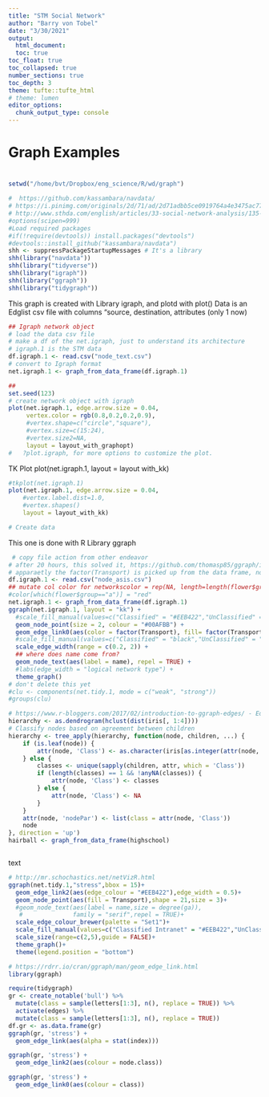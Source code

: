 ```yaml
---
title: "STM Social Network"
author: "Barry von Tobel"
date: "3/30/2021"
output: 
  html_document:
  toc: true
toc_float: true
toc_collapsed: true
number_sections: true
toc_depth: 3
theme: tufte::tufte_html
# theme: lumen
editor_options: 
  chunk_output_type: console
---
```

# Graph Examples
# 

####
```r
setwd("/home/bvt/Dropbox/eng_science/R/wd/graph")

#  https://github.com/kassambara/navdata/
# https://i.pinimg.com/originals/2d/71/ad/2d71adbb5ce0919764a4e3475ac774fa.png
# http://www.sthda.com/english/articles/33-social-network-analysis/135-network-visualization-essentials-in-r/
#options(scipen=999)
#Load required packages
#if(!require(devtools)) install.packages("devtools")
#devtools::install_github("kassambara/navdata")
shh <- suppressPackageStartupMessages # It's a library
shh(library("navdata"))
shh(library("tidyverse"))
shh(library("igraph"))
shh(library("ggraph"))
shh(library("tidygraph"))

```
This graph is created with Library igraph, and plotd with plot()
Data is an Edglist csv file with columns "source, destination, attributes (only 1 now)
```r

## Igraph network object
# load the data csv file
# make a df of the net.igraph, just to understand its architecture
# igraph.1 is the STM data
df.igraph.1 <- read.csv("node_text.csv")
# convert to Igraph format
net.igraph.1 <- graph_from_data_frame(df.igraph.1)

##
set.seed(123)
# create network object with igraph
plot(net.igraph.1, edge.arrow.size = 0.04,
     vertex.color = rgb(0.8,0.2,0.2,0.9),
     #vertex.shape=c("circle","square"),
     #vertex.size=c(15:24),
     #vertex.size2=NA, 
     layout = layout_with_graphopt)
#   ?plot.igraph, for more options to customize the plot. 
```
TK Plot
plot(net.igraph.1,
    layout = layout with_kk)


```r
#tkplot(net.igraph.1)
plot(net.igraph.1, edge.arrow.size = 0.04,
    #vertex.label.dist=1.0,
    #vertex.shapes()
    layout = layout_with_kk)

# Create data

```

This one is done with R Library ggraph

```r
 # copy file action from other endeavor
# after 20 hours, this solved it, https://github.com/thomasp85/ggraph/issues/142
# apparaetly the factor(Transport) is picked up from the data frame, nothing in igraph list
df.igraph.1 <- read.csv("node_asis.csv")
## mutate col color for networkscolor = rep(NA, length=length(flower$group))
#color[which(flower$group=="a")] = "red"
net.igraph.1 <- graph_from_data_frame(df.igraph.1)
ggraph(net.igraph.1, layout = "kk") + 
  #scale_fill_manual(values=c("Classified" = "#EEB422","UnClassified" = "red"))+
  geom_node_point(size = 2, colour = "#00AFBB") +
  geom_edge_link0(aes(color = factor(Transport), fill= factor(Transport)), shape=21, size = 4) + 
  #scale_fill_manual(values=c("Classified" = "black","UnClassified" = "red"))+
  scale_edge_width(range = c(0.2, 2)) +
  ## where does name come from?
  geom_node_text(aes(label = name), repel = TRUE) +
  #labs(edge_width = "logical network type") +
  theme_graph()
# don't delete this yet
#clu <- components(net.tidy.1, mode = c("weak", "strong"))
#groups(clu)
```


```r
# https://www.r-bloggers.com/2017/02/introduction-to-ggraph-edges/ - Edges
hierarchy <- as.dendrogram(hclust(dist(iris[, 1:4])))
# Classify nodes based on agreement between children
hierarchy <- tree_apply(hierarchy, function(node, children, ...) {
    if (is.leaf(node)) {
        attr(node, 'Class') <- as.character(iris[as.integer(attr(node, 'label')),5])
    } else {
        classes <- unique(sapply(children, attr, which = 'Class'))
        if (length(classes) == 1 && !anyNA(classes)) {
            attr(node, 'Class') <- classes
        } else {
            attr(node, 'Class') <- NA
        }
    }
    attr(node, 'nodePar') <- list(class = attr(node, 'Class'))
    node
}, direction = 'up')
hairball <- graph_from_data_frame(highschool)



```

text
```r
# http://mr.schochastics.net/netVizR.html
ggraph(net.tidy.1,"stress",bbox = 15)+
  geom_edge_link2(aes(edge_colour = "#EEB422"),edge_width = 0.5)+
  geom_node_point(aes(fill = Transport),shape = 21,size = 3)+
  #geom_node_text(aes(label = name,size = degree(ga)),
   #              family = "serif",repel = TRUE)+
  scale_edge_colour_brewer(palette = "Set1")+
  scale_fill_manual(values=c("Classified Intranet" = "#EEB422","UnClassified Intranet" = "#424242","grey66"))+
  scale_size(range=c(2,5),guide = FALSE)+
  theme_graph()+
  theme(legend.position = "bottom")

```

```r
# https://rdrr.io/cran/ggraph/man/geom_edge_link.html
library(ggraph)

require(tidygraph)
gr <- create_notable('bull') %>%
  mutate(class = sample(letters[1:3], n(), replace = TRUE)) %>%
  activate(edges) %>%
  mutate(class = sample(letters[1:3], n(), replace = TRUE))
df.gr <- as.data.frame(gr)
ggraph(gr, 'stress') +
  geom_edge_link(aes(alpha = stat(index)))

ggraph(gr, 'stress') +
  geom_edge_link2(aes(colour = node.class))

ggraph(gr, 'stress') +
  geom_edge_link0(aes(colour = class))
```
 
